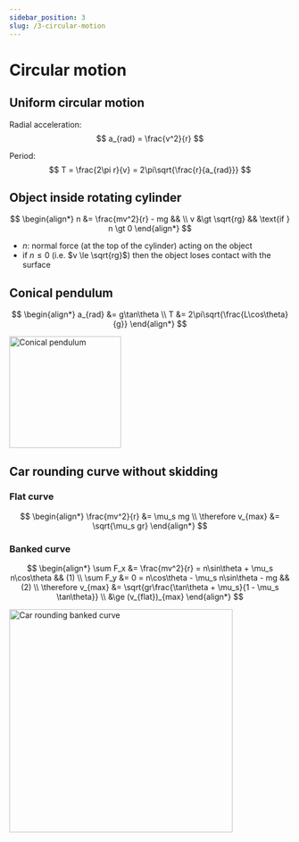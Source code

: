```yaml
---
sidebar_position: 3
slug: /3-circular-motion
---
```



# Circular motion

## Uniform circular motion

Radial acceleration:
$$
a_{rad} = \frac{v^2}{r}
$$

Period:
$$
T = \frac{2\pi r}{v} = 2\pi\sqrt{\frac{r}{a_{rad}}}
$$

## Object inside rotating cylinder

$$
\begin{align*}
n &= \frac{mv^2}{r} - mg && \\
v &\gt \sqrt{rg} && \text{if } n \gt 0
\end{align*}
$$

- $n$: normal force (at the top of the cylinder) acting on the object
- if $n \le 0$ (i.e. $v \le \sqrt{rg}$) then the object loses contact with the surface

<Row>
<Column size="7">

## Conical pendulum

$$
\begin{align*}
a_{rad} &= g\tan\theta \\
T &= 2\pi\sqrt{\frac{L\cos\theta}{g}}
\end{align*}
$$

</Column>
<Column size="5">

<img src="/img/figures/conical-pendulum.png" alt="Conical pendulum" width="200" />

</Column>
</Row>

## Car rounding curve without skidding

### Flat curve

$$
\begin{align*}
\frac{mv^2}{r} &= \mu_s mg \\
\therefore v_{max} &= \sqrt{\mu_s gr}
\end{align*}
$$

### Banked curve

<Row>
<Column size="7">

$$
\begin{align*}
\sum F_x &= \frac{mv^2}{r} = n\sin\theta + \mu_s n\cos\theta && (1) \\
\sum F_y &= 0 = n\cos\theta - \mu_s n\sin\theta - mg && (2) \\
\therefore v_{max} &= \sqrt{gr\frac{\tan\theta + \mu_s}{1 - \mu_s \tan\theta}} \\
&\ge (v_{flat})_{max}
\end{align*}
$$

</Column>
<Column size="5">

<img src="/img/figures/car-rounding-banked-curve.png" alt="Car rounding banked curve" width="400" />

</Column>
</Row>
